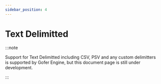 ```yaml
---
sidebar_position: 4
---
```


# Text Delimitted

:::note

Support for Text Delimitted including CSV, PSV and any custom delimitters is supported by Gofer Engine, but this document page is still under development.

:::